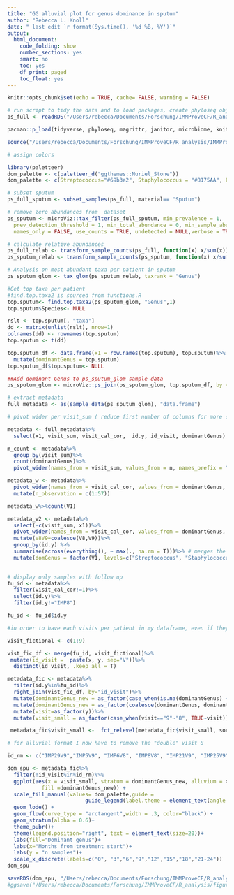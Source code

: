 ```yaml
---
title: "GG alluvial plot for genus dominance in sputum"
author: "Rebecca L. Knoll"
date: " last edit `r format(Sys.time(), '%d %B, %Y')`"
output: 
  html_document:
    code_folding: show
    number_sections: yes
    smart: no
    toc: yes
    df_print: paged
    toc_float: yes
---
```


```r
knitr::opts_chunk$set(echo = TRUE, cache= FALSE, warning = FALSE)
```

```r
# run script to tidy the data and to load packages, create phyloseq object (ps_clean) and load libraries
ps_full <- readRDS("/Users/rebecca/Documents/Forschung/IMMProveCF/R_analysis/rds_files/ps_IMProveCF_patients_Run1-23_18102023.rds")

pacman::p_load(tidyverse, phyloseq, magrittr, janitor, microbiome, knitr, lubridate, naniar, readxl, ggplot2, ggpubr, ggalluvial)

source("/Users/rebecca/Documents/Forschung/IMMProveCF/R_analysis/IMMProveCF/functions_full.R")

# assign colors

library(paletteer)
dom_palette <- c(paletteer_d("ggthemes::Nuriel_Stone"))
dom_palette <- c(Streptococcus="#69b3a2", Staphylococcus = "#8175AA", Fusobacterium="#6FB899FF", Prevotella_7="#31A1B3FF", Rothia="#027B8EFF", Pseudomonas="#EE6AA7", Eikenella="#94D0C0FF", Haemophilus="#CCB22BFF", Achromobacter="#9F8F12FF", Gemella= "#97CFD0" , Moraxella= "#6FB899", `missing sample` = "#CFCFCF")

```

```r

# subset sputum
ps_full_sputum <- subset_samples(ps_full, material== "Sputum")

# remove zero abundances from  dataset
ps_sputum <- microViz::tax_filter(ps_full_sputum, min_prevalence = 1,
  prev_detection_threshold = 1, min_total_abundance = 0, min_sample_abundance = 0, tax_level = NA,
  names_only = FALSE, use_counts = TRUE, undetected = NULL,verbose = TRUE)

# calculate relative abundances
ps_full_relab <- transform_sample_counts(ps_full, function(x) x/sum(x))
ps_sputum_relab <- transform_sample_counts(ps_sputum, function(x) x/sum(x))

```

```r

# Analysis on most abundant taxa per patient in sputum
ps_sputum_glom <- tax_glom(ps_sputum_relab, taxrank = "Genus")

#Get top taxa per patient
#find.top.taxa2 is sourced from functions.R
top.sputum<- find.top.taxa2(ps_sputum_glom, "Genus",1)
top.sputum$Species<- NULL

rslt <- top.sputum[, "taxa"]
dd <- matrix(unlist(rslt), nrow=1)
colnames(dd) <- rownames(top.sputum)
top.sputum <- t(dd)

top.sputum_df <- data.frame(x1 = row.names(top.sputum), top.sputum)%>%
  mutate(dominantGenus = top.sputum)
top.sputum_df$top.sputum<- NULL

##Add dominant Genus to ps_sputum_glom sample data
ps_sputum_glom <- microViz::ps_join(ps_sputum_glom, top.sputum_df, by = "x1")
```

```r

# extract metadata
full_metadata <- as(sample_data(ps_sputum_glom), "data.frame")

# pivot wider per visit_sum ( reduce first number of columns for more clearness)

metadata <- full_metadata%>%
  select(x1, visit_sum, visit_cal_cor,  id.y, id_visit, dominantGenus)

m_count <- metadata%>%
  group_by(visit_sum)%>%
  count(dominantGenus)%>%
  pivot_wider(names_from = visit_sum, values_from = n, names_prefix = "V")

metadata_w <- metadata%>%
  pivot_wider(names_from = visit_cal_cor, values_from = dominantGenus, names_prefix = "V")%>%
  mutate(n_observation = c(1:57))

metadata_w%>%count(V1)

metadata_w2 <- metadata%>%
  select(-c(visit_sum, x1))%>%
  pivot_wider(names_from = visit_cal_cor, values_from = dominantGenus, names_prefix = "V")%>%
  mutate(V8V9=coalesce(V8,V9))%>%
  group_by(id.y) %>% 
  summarise(across(everything(), ~ max(., na.rm = T)))%>% # merges the rows of same id patients
  mutate(domGenus = factor(V1, levels=c("Streptococcus", "Staphylococcus", "Fusobacterium", "Prevotella_7", "Rothia", "Pseudomonas", "Eikenella", "Haemophilus", "Achromobacter","Gemella" , "Moraxella", "`missing sample`")))
  
```

```r

# display only samples with follow up
fu_id <- metadata%>%
  filter(visit_cal_cor!=1)%>%
  select(id.y)%>%
  filter(id.y!="IMP8")

fu_id <- fu_id$id.y

#in order to have each visits per patient in my dataframe, even if they had no sampling conducted at that timepoint, I need to add a dummie row for it

visit_fictional <- c(1:9)

vist_fic_df <- merge(fu_id, visit_fictional)%>%
 mutate(id_visit =  paste(x, y, sep="V"))%>%
  distinct(id_visit, .keep_all = T)

metadata_fic <- metadata%>%
  filter(id.y%in%fu_id)%>%
  right_join(vist_fic_df, by="id_visit")%>%
  mutate(dominantGenus_new = as_factor(case_when(is.na(dominantGenus) ~ "missing sample")))%>%
  mutate(dominantGenus_new = as_factor(coalesce(dominantGenus, dominantGenus_new)))%>%
  mutate(visit=as_factor(y))%>%
  mutate(visit_small = as_factor(case_when(visit=="9"~"8", TRUE~visit)))

 metadata_fic$visit_small <-  fct_relevel(metadata_fic$visit_small, sort)

# for alluvial format I now have to remove the "double" visit 8

id_rm <- c("IMP29V9","IMP5V9", "IMP6V8", "IMP8V8", "IMP21V9", "IMP25V9", "IMP11V8", "IMP26V9", "IMP24V9", "IMP27V9", "IMP33V9", "IMP9V9")

dom_spu <- metadata_fic%>%
  filter(!id_visit%in%id_rm)%>%
  ggplot(aes(x = visit_small, stratum = dominantGenus_new, alluvium = x,
           fill =dominantGenus_new)) +
  scale_fill_manual(values= dom_palette,guide =
                         guide_legend(label.theme = element_text(angle = 0, face = "italic", size = 16)))+
  geom_lode() + 
  geom_flow(curve_type = "arctangent",width = .3, color="black") +
  geom_stratum(alpha = 0.6)+
  theme_pubr()+
  theme(legend.position="right", text = element_text(size=20))+
  labs(fill="Dominant genus")+
  labs(x="Months from treatment start")+
  labs(y = "n samples")+
  scale_x_discrete(labels=c("0", "3","6","9","12","15","18","21-24"))
dom_spu

saveRDS(dom_spu, "/Users/rebecca/Documents/Forschung/IMMProveCF/R_analysis/figures/alluvial_dominantGenus.rds")
#ggsave("/Users/rebecca/Documents/Forschung/IMMProveCF/R_analysis/figures/alluvial_dominantGenus.pdf", dom_spu, width = 12, height = 7)
```